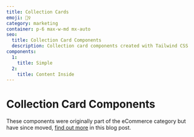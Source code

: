 ```yaml
---
title: Collection Cards
emoji: 🙋‍♀️
category: marketing
container: p-6 max-w-md mx-auto
seo:
  title: Collection Card Components
  description: Collection card components created with Tailwind CSS
components:
  1:
    title: Simple
  2:
    title: Content Inside
---
```


# Collection Card Components

These components were originally part of the eCommerce category but have since moved, [find out more](/blog/ecommerce-component-changes) in this blog post.

<CollectionList componentsData={componentsData} componentContainer={componentContainer} />
